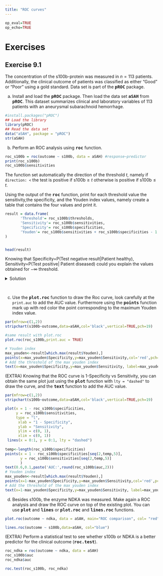 ```yaml
---
title: "ROC curves"
---
```


```r
op_eval=TRUE
op_echo=TRUE
```

# Exercises
## Exercise 9.1
The concentration of the s100b-protein was measured in $n=113$ patients. Additionally, the clinical outcome of patients was classified as either "Good" or "Poor" using a gold standard. Data set is part of the **<tt>pROC</tt>** package.

a) Install and load the **<tt>pROC</tt>** package. Then load the data set **<tt>aSAH</tt>** from **<tt>pROC</tt>**. This dataset summarizes clinical and laboratory variables of 113 patients with an aneurysmal subarachnoid hemorrhage.

<div class='fold s o'>
```r
#install.packages("pROC")
## Load the library
library(pROC)
## Read the data set
data("aSAH", package = "pROC")
str(aSAH)
```
</div>

b) Perform an ROC analysis using **<tt>roc</tt>** function. 

<div class='fold s o'>
```r
roc_s100b = roc(outcome ~ s100b, data = aSAH) #response~predictor
print(roc_s100b)
roc_s100b$sensitivities
```
</div>

The function set automatically the direction of the threshold $t$, namely if `direction: <` the test is positive if s100b$\geq t$ otherwise is positive if s100b$\leq t$.

Using the output of the **<tt>roc</tt>** function, print for each threshold value the sensitivity,the specificity, and the Youden index values, namely create a table that contains the four values and print it.

<div class='fold s o'>
```r

result = data.frame(
       'Threshold'= roc_s100b$thresholds,
       'Sensitivity'= roc_s100b$sensitivities,
       'Specificity'= roc_s100b$specificities,
       'Youden'= roc_s100b$sensitivities + roc_s100b$specificities - 1
)


head(result)
```
</div>

Knowing that Specificity=P(Test negative result|Patient healthy),  Sensitivity=P(Test positive| Patient diseased) could you explain the values obtained for $-\infty$ threshold.

<details><summary>Solution</summary>
<p> If the threshold is set to $-\infty$, than all the patients will be labeled as positive, as s100b will be always bigger than $-\infty$.
</p>
</details>
<br>

c) Use the **<tt>plot.roc</tt>** function to draw the Roc curve, look carefully at the  `print.auc` to add the AUC value.  Furthermore using the **<tt>points</tt>** function mark up with red color the point corresponding to the maximum Youden index value.

<div class='fold s o'>
```r
par(mfrow=c(1,2))
stripchart(s100b~outcome,data=aSAH,col='black',vertical=TRUE,pch=19)

#same result with plot.roc
plot.roc(roc_s100b,print.auc = TRUE)

# Youden index
max_youden<-result[which.max(result$Youden),]
points(x=max_youden$Specificity,y=max_youden$Sensitivity,col='red',pch=19)
# Add the threshold of the max youden index
text(x=max_youden$Specificity,y=max_youden$Sensitivity, label=max_youden$Threshold, cex=0.9, font=2,pos=3)
```
</div>

(EXTRA) Knowing that the ROC curve is 1-Specificity vs Sensitivity, you can obtain the same plot just using the **<tt>plot</tt>** function with `lty = "dashed"` to draw the curve, and the **<tt>text</tt>** function to add the AUC value.

<div class='fold s o'>
```r
par(mfrow=c(1,2))
stripchart(s100b~outcome,data=aSAH,col='black',vertical=TRUE,pch=19)

plot(x = 1 - roc_s100b$specificities,
     y = roc_s100b$sensitivities,
     type = "l",
      xlab = "1 - Specificity",
      ylab = "Sensitivity",
      ylim = c(0, 1),
      xlim = c(0, 1))
 lines(x = 0:1, y = 0:1, lty = "dashed")
 
temp<-length(roc_s100b$specificities)
points(x = 1 - roc_s100b$specificities[seq(2,temp,5)],
       y = roc_s100b$sensitivities[seq(2,temp,5)]
       )
text(0.6,0.1,paste('AUC:',round(roc_s100b$auc,2)))
# Youden index
max_youden<-result[which.max(result$Youden),]
points(x=1-max_youden$Specificity,y=max_youden$Sensitivity,col='red',pch=19)
# Add the threshold of the max youden index
text(x=1-max_youden$Specificity,y=max_youden$Sensitivity, label=max_youden$Threshold, cex=0.9, font=2,pos=3)
```
</div>

d) Besides s100b, the enzyme NDKA was measured. Make again a ROC analysis and draw the ROC curve on top of the existing plot. You can use **<tt>plot</tt>** and **<tt>lines</tt>** or **<tt>plot.roc</tt>** and **<tt>lines.roc</tt>** functions.

<div class='fold s o'>
```r
plot.roc(outcome ~ ndka, data = aSAH, main="ROC comparison", col= "red")

lines.roc(outcome ~ s100b,data=aSAH, col="blue")
```
</div>


(EXTRA) Perform a statistical test to see whether s100b or NDKA is a better predictor for the clinical outcome (**<tt>roc.test</tt>**).

[//]: # (https://statisticaloddsandends.wordpress.com/2020/06/07/what-is-the-delong-test-for-comparing-aucs/)

<div class='fold s o'>
```r

roc_ndka = roc(outcome ~ ndka, data = aSAH)
roc_s100b$auc
roc_ndka$auc

roc.test(roc_s100b, roc_ndka)
```
</div>
